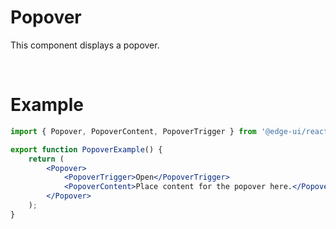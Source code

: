 
<Head>
  <title>Popover | EdgeUI</title>
</Head>

# Popover

This component displays a popover.

<PopoverExample />

<br />

# Example

```jsx
import { Popover, PopoverContent, PopoverTrigger } from '@edge-ui/react';

export function PopoverExample() {
    return (
        <Popover>
            <PopoverTrigger>Open</PopoverTrigger>
            <PopoverContent>Place content for the popover here.</PopoverContent>
        </Popover>
    );
}
```
